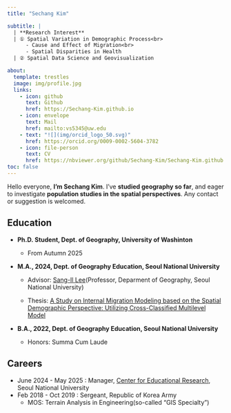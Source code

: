 ---
title: "Sechang Kim"

subtitle: |
  | **Research Interest**
  | ① Spatial Variation in Demographic Process<br>
      - Cause and Effect of Migration<br>
      - Spatial Disparities in Health
  | ② Spatial Data Science and Geovisualization

about:
  template: trestles
  image: img/profile.jpg
  links: 
    - icon: github
      text: Github
      href: https://Sechang-Kim.github.io
    - icon: envelope
      text: Mail
      href: mailto:vs5345@uw.edu
    - text: "![](img/orcid_logo_50.svg)"
      href: https://orcid.org/0009-0002-5604-3782
    - icon: file-person
      text: CV
      href: https://nbviewer.org/github/Sechang-Kim/Sechang-Kim.github.io/blob/main/materials/Sechang_KIM_CV%28JUN_2025%29.pdf
toc: false
---

Hello everyone, **I'm Sechang Kim**. I've **studied geography so far**, and eager to investigate **population studies in the spatial perspectives**. Any contact or suggestion is welcomed.

## Education

-   **Ph.D. Student, Dept. of Geography, University of Washinton**

    -   From Autumn 2025

-   **M.A., 2024, Dept. of Geography Education, Seoul National University**

    -   Advisor: [Sang-Il Lee](https://sangillee.snu.ac.kr/)(Professor, Deparment of Geography, Seoul National University)

    -   Thesis: [A Study on Internal Migration Modeling based on the Spatial Demographic Perspective: Utilizing Cross-Classified Multilevel Model](https://1drv.ms/b/s!AqXpktESgRDo8hRdSyJpuEO2FgzS?e=tb9CBp)

-   **B.A., 2022, Dept. of Geography Education, Seoul National University**

    -   Honors: Summa Cum Laude

## Careers

-   June 2024 - May 2025 : Manager, [Center for Educational Research](https://eduresearch.snu.ac.kr/main/main.php), Seoul National University
-   Feb 2018 - Oct 2019 : Sergeant, Republic of Korea Army
    -   MOS: Terrain Analysis in Engineering(so-called "GIS Specialty")
